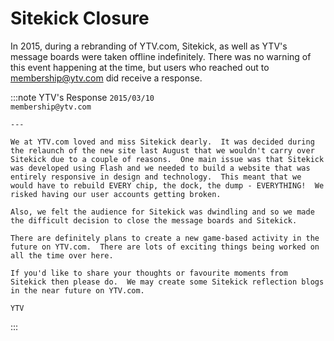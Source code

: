 # Sitekick Closure

In 2015, during a rebranding of YTV.com, Sitekick, as well as YTV's message boards were taken offline indefinitely.  There was no warning of this event happening at the time, but users who reached out to membership@ytv.com did receive a response.

:::note YTV's Response
    ```2015/03/10```<br/>```membership@ytv.com```

    ---

    We at YTV.com loved and miss Sitekick dearly.  It was decided during the relaunch of the new site last August that we wouldn't carry over Sitekick due to a couple of reasons.  One main issue was that Sitekick was developed using Flash and we needed to build a website that was entirely responsive in design and technology.  This meant that we would have to rebuild EVERY chip, the dock, the dump - EVERYTHING!  We risked having our user accounts getting broken.

    Also, we felt the audience for Sitekick was dwindling and so we made the difficult decision to close the message boards and Sitekick.

    There are definitely plans to create a new game-based activity in the future on YTV.com.  There are lots of exciting things being worked on all the time over here.

    If you'd like to share your thoughts or favourite moments from Sitekick then please do.  We may create some Sitekick reflection blogs in the near future on YTV.com.

    YTV
:::